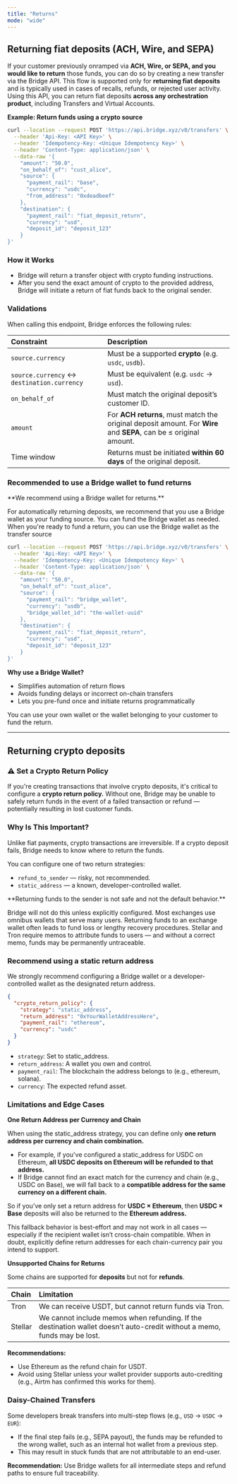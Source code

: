 ```yaml
---
title: "Returns"
mode: "wide"
---
```


## **Returning fiat deposits (ACH, Wire, and SEPA)**

If your customer previously onramped via **ACH, Wire, or SEPA, and you would like to return** those funds, you can do so by creating a new transfer via the Bridge API. This flow is supported only for **returning fiat deposits** and is typically used in cases of recalls, refunds, or rejected user activity. Using this API, you can return fiat deposits **across any orchestration product**, including Transfers and Virtual Accounts.

**Example: Return funds using a crypto source**

```bash
curl --location --request POST 'https://api.bridge.xyz/v0/transfers' \
  --header 'Api-Key: <API Key>' \
  --header 'Idempotency-Key: <Unique Idempotency Key>' \
  --header 'Content-Type: application/json' \
  --data-raw '{
    "amount": "50.0",
    "on_behalf_of": "cust_alice",
    "source": {
      "payment_rail": "base",
      "currency": "usdc",
      "from_address": "0xdeadbeef"
    },
    "destination": {
      "payment_rail": "fiat_deposit_return",
      "currency": "usd",
      "deposit_id": "deposit_123"
    }
}'
```

### **How it Works**

- Bridge will return a transfer object with crypto funding instructions.
- After you send the exact amount of crypto to the provided address, Bridge will initiate a return of fiat funds back to the original sender.

### **Validations**

When calling this endpoint, Bridge enforces the following rules:

| **Constraint**                             | **Description**                                                                                                   |
| :----------------------------------------- | :---------------------------------------------------------------------------------------------------------------- |
| `source.currency`                          | Must be a supported **crypto** (e.g. `usdc`, `usdb`).                                                             |
| `source.currency` ↔ `destination.currency` | Must be equivalent (e.g. `usdc` → `usd`).                                                                         |
| `on_behalf_of`                             | Must match the original deposit’s customer ID.                                                                    |
| `amount`                                   | For **ACH returns**, must match the original deposit amount. For **Wire** and **SEPA**, can be ≤ original amount. |
| Time window                                | Returns must be initiated **within 60 days** of the original deposit.                                             |

### **Recommended to use a Bridge wallet to fund returns**

<Tip>
  **We recommend using a Bridge wallet for returns.**
</Tip>

For automatically returning deposits, we recommend that you use a Bridge wallet as your funding source. You can fund the Bridge wallet as needed. When you're ready to fund a return, you can use the Bridge wallet as the transfer source

```bash Request
curl --location --request POST 'https://api.bridge.xyz/v0/transfers' \
  --header 'Api-Key: <API Key>' \
  --header 'Idempotency-Key: <Unique Idempotency Key>' \
  --header 'Content-Type: application/json' \
  --data-raw '{
    "amount": "50.0",
    "on_behalf_of": "cust_alice",
    "source": {
      "payment_rail": "bridge_wallet",
      "currency": "usdb",
      "bridge_wallet_id": "the-wallet-uuid"
    },
    "destination": {
      "payment_rail": "fiat_deposit_return",
      "currency": "usd",
      "deposit_id": "deposit_123"
    }
}'
```

**Why use a Bridge Wallet?**

- Simplifies automation of return flows
- Avoids funding delays or incorrect on-chain transfers
- Lets you pre-fund once and initiate returns programmatically

You can use your own wallet or the wallet belonging to your customer to fund the return.

---

## **Returning crypto deposits**

### **⚠️ Set a Crypto Return Policy**

If you're creating transactions that involve crypto deposits, it's critical to configure a **crypto return policy.** Without one, Bridge may be unable to safely return funds in the event of a failed transaction or refund — potentially resulting in lost customer funds.

### **Why Is This Important?**

Unlike fiat payments, crypto transactions are irreversible. If a crypto deposit fails, Bridge needs to know where to return the funds.

You can configure one of two return strategies:

- `refund_to_sender` — risky, not recommended.
- `static_address` — a known, developer-controlled wallet.

<Danger>
  **Returning funds to the sender is not safe and not the default behavior.**

  Bridge will not do this unless explicitly configured. Most exchanges use omnibus wallets that serve many users. Returning funds to an exchange wallet often leads to fund loss or lengthy recovery procedures. Stellar and Tron require memos to attribute funds to users — and without a correct memo, funds may be permanently untraceable.
</Danger>

### **Recommend using a static return address**

We strongly recommend configuring a Bridge wallet or a developer-controlled wallet as the designated return address.

```json Example
{
  "crypto_return_policy": {
    "strategy": "static_address",
    "return_address": "0xYourWalletAddressHere",
    "payment_rail": "ethereum",
    "currency": "usdc"
  }
}
```

- `strategy`: Set to static_address.
- `return_address`: A wallet you own and control.
- `payment_rail`: The blockchain the address belongs to (e.g., ethereum, solana).
- `currency`: The expected refund asset.

### **Limitations and Edge Cases**

**One Return Address per Currency and Chain**

When using the static_address strategy, you can define only **one return address per currency and chain combination.**

- For example, if you've configured a static_address for USDC on Ethereum, **all USDC deposits on Ethereum will be refunded to that address.**
- If Bridge cannot find an exact match for the currency and chain (e.g., USDC on Base), we will fall back to a **compatible address for the same currency on a different chain.**

So if you’ve only set a return address for **USDC × Ethereum**, then **USDC × Base** deposits will also be returned to the **Ethereum address.**

<Warning>
  This fallback behavior is best-effort and may not work in all cases — especially if the recipient wallet isn’t cross-chain compatible. When in doubt, explicitly define return addresses for each chain-currency pair you intend to support.
</Warning>

**Unsupported Chains for Returns**

Some chains are supported for **deposits** but not for **refunds**.

| **Chain** | **Limitation**                                                                                                           |
| :-------- | :----------------------------------------------------------------------------------------------------------------------- |
| Tron      | We can receive USDT, but cannot return funds via Tron.                                                                   |
| Stellar   | We cannot include memos when refunding. If the destination wallet doesn’t auto-credit without a memo, funds may be lost. |

**Recommendations:**

- Use Ethereum as the refund chain for USDT.
- Avoid using Stellar unless your wallet provider supports auto-crediting (e.g., Airtm has confirmed this works for them).

### **Daisy-Chained Transfers**

Some developers break transfers into multi-step flows (e.g., `USD` → `USDC` → `EUR`):

- If the final step fails (e.g., SEPA payout), the funds may be refunded to the wrong wallet, such as an internal hot wallet from a previous step.
- This may result in stuck funds that are not attributable to an end-user.

**Recommendation:** Use Bridge wallets for all intermediate steps and refund paths to ensure full traceability.